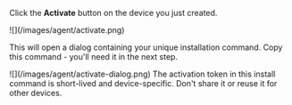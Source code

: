 Click the **Activate** button on the device you just created.

<Frame>
   ![](/images/agent/activate.png)
</Frame>

This will open a dialog containing your unique installation command. Copy this command - you'll need it in the next step.

<Frame>
    ![](/images/agent/activate-dialog.png)
</Frame>

<Warning>
The activation token in this install command is short-lived and device-specific. Don't share it or reuse it for other devices.
</Warning>